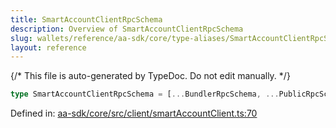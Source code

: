 ```yaml
---
title: SmartAccountClientRpcSchema
description: Overview of SmartAccountClientRpcSchema
slug: wallets/reference/aa-sdk/core/type-aliases/SmartAccountClientRpcSchema
layout: reference
---
```


{/* This file is auto-generated by TypeDoc. Do not edit manually. */}

```ts
type SmartAccountClientRpcSchema = [...BundlerRpcSchema, ...PublicRpcSchema];
```

Defined in: [aa-sdk/core/src/client/smartAccountClient.ts:70](https://github.com/alchemyplatform/aa-sdk/blob/dc58c113ff1eeb06d4b3f76c505cbbaad47db8fc/aa-sdk/core/src/client/smartAccountClient.ts#L70)

